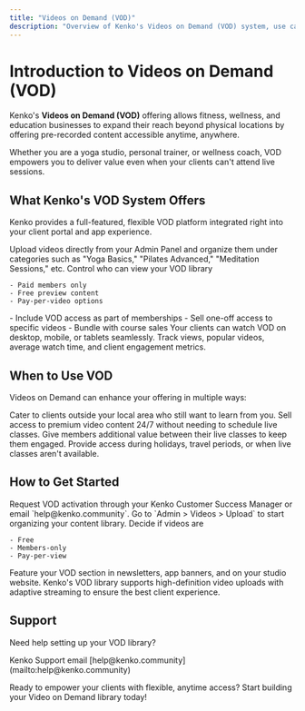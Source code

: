 ```yaml
---
title: "Videos on Demand (VOD)"
description: "Overview of Kenko's Videos on Demand (VOD) system, use cases, and benefits for fitness and wellness businesses."
---
```


# Introduction to Videos on Demand (VOD)

Kenko's **Videos on Demand (VOD)** offering allows fitness, wellness, and education businesses to expand their reach beyond physical locations by offering pre-recorded content accessible anytime, anywhere.

Whether you are a yoga studio, personal trainer, or wellness coach, VOD empowers you to deliver value even when your clients can't attend live sessions.

## What Kenko's VOD System Offers

Kenko provides a full-featured, flexible VOD platform integrated right into your client portal and app experience.

<AccordionGroup>
  <Accordion title="Seamless Integration" icon="link">
    Upload videos directly from your Admin Panel and organize them under categories such as "Yoga Basics," "Pilates Advanced," "Meditation Sessions," etc.
  </Accordion>
  <Accordion title="Access Control" icon="lock">
    Control who can view your VOD library

    - Paid members only
    - Free preview content
    - Pay-per-video options
  </Accordion>
  <Accordion title="Monetization Options" icon="dollar-sign">
    - Include VOD access as part of memberships
    - Sell one-off access to specific videos
    - Bundle with course sales
  </Accordion>
  <Accordion title="Device Compatibility" icon="mobile">
    Your clients can watch VOD on desktop, mobile, or tablets seamlessly.
  </Accordion>
  <Accordion title="Analytics" icon="chart-bar">
    Track views, popular videos, average watch time, and client engagement metrics.
  </Accordion>
</AccordionGroup>

## When to Use VOD

Videos on Demand can enhance your offering in multiple ways:

<CardGroup cols="2">
  <Card title="Expand Reach" icon="globe">
    Cater to clients outside your local area who still want to learn from you.
  </Card>
  <Card title="Passive Income" icon="coins">
    Sell access to premium video content 24/7 without needing to schedule live classes.
  </Card>
  <Card title="Client Retention" icon="repeat">
    Give members additional value between their live classes to keep them engaged.
  </Card>
  <Card title="Seasonal or Off-Hours Access" icon="clock">
    Provide access during holidays, travel periods, or when live classes aren't available.
  </Card>
</CardGroup>

## How to Get Started

<Steps>
  <Step title="Enable VOD Module">
    Request VOD activation through your Kenko Customer Success Manager or email `help@kenko.community`.
  </Step>
  <Step title="Upload Your Content">
    Go to `Admin > Videos > Upload` to start organizing your content library.
  </Step>
  <Step title="Set Access Rules">
    Decide if videos are

    - Free
    - Members-only
    - Pay-per-view
  </Step>
  <Step title="Publish and Promote">
    Feature your VOD section in newsletters, app banners, and on your studio website.
  </Step>
</Steps>

<Info>
  Kenko's VOD library supports high-definition video uploads with adaptive streaming to ensure the best client experience.
</Info>

## Support

Need help setting up your VOD library?

<Note>
  Kenko Support email [help@kenko.community](mailto:help@kenko.community)
</Note>

Ready to empower your clients with flexible, anytime access? Start building your Video on Demand library today\!
